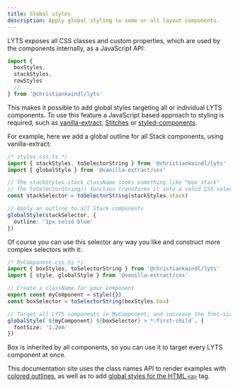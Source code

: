```yaml
---
title: Global styles
description: Apply global styling to some or all layout components.
---
```


LYTS exposes all CSS classes and custom properties, which are used by the components internally, as a JavaScript API:

``` js
import {
  boxStyles,
  stackStyles,
  rowStyles
  // ...
} from '@christiankaindl/lyts'
```

This makes it possible to add global styles targeting all or individual LYTS components. To use this feature a JavaScript based approach to styling is required, such as [vanilla-extract](https://vanilla-extract.style/), [Stitches](https://stitches.dev/) or [styled-components](https://styled-components.com/).

For example, here we add a global outline for all Stack components, using vanilla-extract:

```ts
/* styles.css.ts */
import { stackStyles, toSelectorString } from '@christiankaindl/lyts'
import { globalStyle } from '@vanilla-extract/css'

// The stackStyles.stack className looks something like "box stack"
// The toSelectorString() function transforms it into a valid CSS selector -> ".box.stack"
const stackSelector = toSelectorString(stackStyles.stack)

// Apply an outline to all Stack components
globalStyle(stackSelector, {
  outline: '1px solid blue'
})
```

Of course you can use this selector any way you like and construct more complex selectors with it:

```ts
/* MyComponent.css.ts */
import { boxStyles, toSelectorString } from '@christiankaindl/lyts'
import { style, globalStyle } from '@vanilla-extract/css'

// Create a className for your component
export const myComponent = style({})
const boxSelector = toSelectorString(boxStyles.box)

// Target all LYTS components in MyComponent, and increase the font-size of the first child
globalStyle(`${myComponent} ${boxSelector} > *:first-child`, {
  fontSize: '1.2em'
})
```

Box is inherited by all components, so you can use it to target every LYTS component at once.

This documentation site uses the class names API to render examples with [colored outlines](https://github.com/christiankaindl/LYTS-website/blob/main/styles/index.css.ts), as well as to add [global styles for the HTML `<a>`](https://github.com/christiankaindl/LYTS-website/blob/main/styles/index.css.ts) tag.
